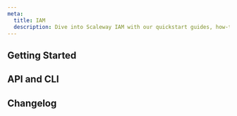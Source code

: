 ```yaml
---
meta:
  title: IAM
  description: Dive into Scaleway IAM with our quickstart guides, how-tos, tutorials and more.
---
```


<ProductHeader
   productName="IAM"
   productLogo="iam"
   description="Identity and Access Management helps you to securely share access to your Scaleway Organization and resources using highly customizable policies and rules."
   url="/identity-and-access-management/iam/quickstart/"
   label="IAM Quickstart"
/>

## Getting Started

<Grid>
    <SummaryCard
        title="Quickstart"
        icon="rocket"
        description="Learn how to create applications, invite users to your Organization, and more, in a few steps."
        label="View Quickstart"
        url="/identity-and-access-management/iam/quickstart/"
    />
    <SummaryCard
        title="Concepts"
        icon="info"
        description="Core concepts that give you a better understanding of IAM."
        label="View Concepts"
        url="/identity-and-access-management/iam/concepts/"
    />
    <SummaryCard
        title="How-Tos"
        icon="help-circle-outline"
        description="Learn how to use IAM via the Scaleway console."
        label="View How-Tos"
        url="/identity-and-access-management/iam/how-to/"
    />
    <SummaryCard
        title="Additional content"
        icon="book-open-outline"
        description="Check out in-depth information about IAM."
        label="View Additional resources"
        url="/identity-and-access-management/iam/reference-content/"
    />
</Grid>


## API and CLI

<Grid>
    <DefaultCard
        title="Managing projects using Scaleway APIs"
        url="/identity-and-access-management/iam/api-cli/managing-projects/"
        label="Read more"
    />
    <DefaultCard
        title="Using IAM API keys with Object Storage"
        url="/identity-and-access-management/iam/api-cli/using-api-key-object-storage/"
        label="Read more"
    />
</Grid>

<ClickableBanner
    productLogo="cli"
    title="IAM API"
    description="Manage access to your resources and Organization with IAM using the Scaleway API."
    url="https://www.scaleway.com/en/developers/api/iam/"
    label="Go to IAM API"
/>

## Changelog

<ChangelogList
    productName="iam"
    numberOfChanges={3}
/>